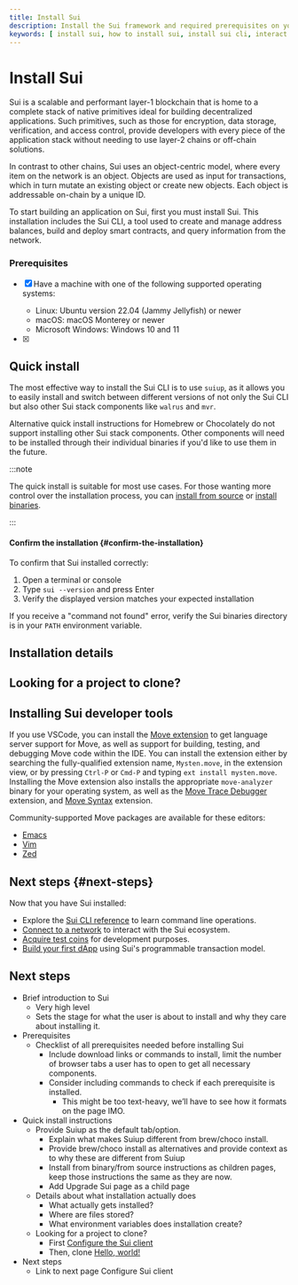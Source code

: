 ```yaml
---
title: Install Sui
description: Install the Sui framework and required prerequisites on your system, including the Sui command line interface to interact with the Sui network.
keywords: [ install sui, how to install sui, install sui cli, interact with sui networks, connect to sui networks, sui command line interface ]
---
```


# Install Sui

Sui is a scalable and performant layer-1 blockchain that is home to a complete stack of native primitives ideal for building decentralized applications. Such primitives, such as those for encryption, data storage, verification, and access control, provide developers with every piece of the application stack without needing to use layer-2 chains or off-chain solutions. 

In contrast to other chains, Sui uses an object-centric model, where every item on the network is an object. Objects are used as input for transactions, which in turn mutate an existing object or create new objects. Each object is addressable on-chain by a unique ID.

To start building an application on Sui, first you must install Sui. This installation includes the Sui CLI, a tool used to create and manage address balances, build and deploy smart contracts, and query information from the network. 

### Prerequisites 

- [x] Have a machine with one of the following supported operating systems:
    - Linux: Ubuntu version 22.04 (Jammy Jellyfish) or newer
    - macOS: macOS Monterey or newer
    - Microsoft Windows: Windows 10 and 11

- [x] 

## Quick install 

The most effective way to install the Sui CLI is to use `suiup`, as it allows you to easily install and switch between different versions of not only the Sui CLI but also other Sui stack components like `walrus` and `mvr`. 

Alternative quick install instructions for Homebrew or Chocolately do not support installing other Sui stack components. Other components will need to be installed through their individual binaries if you'd like to use them in the future. 

<ImportContent source="quick-install.mdx" mode="snippet" />

:::note

The quick install is suitable for most use cases. For those wanting more control over the installation process, you can [install from source](/guides/developer/getting-started/install-source) or [install binaries](/guides/developer/getting-started/install-binaries). 

:::

#### Confirm the installation {#confirm-the-installation}

To confirm that Sui installed correctly:

1. Open a terminal or console
2. Type `sui --version` and press Enter
3. Verify the displayed version matches your expected installation

If you receive a "command not found" error, verify the Sui binaries directory is in your `PATH` environment variable.

## Installation details 


## Looking for a project to clone? 


## Installing Sui developer tools

If you use VSCode, you can install the [Move extension](https://marketplace.visualstudio.com/items?itemName=mysten.move) to get language server support for Move, as well as support for building, testing, and debugging Move code within the IDE.
You can install the extension either by searching the fully-qualified extension name, `Mysten.move`, in the extension view, or by pressing `Ctrl-P` or `Cmd-P` and typing `ext install mysten.move`.
Installing the Move extension also installs the appropriate `move-analyzer` binary for your operating system, as well as the [Move Trace Debugger](https://marketplace.visualstudio.com/items?itemName=mysten.move-trace-debug) extension, and [Move Syntax](https://marketplace.visualstudio.com/items?itemName=damirka.move-syntax) extension.

Community-supported Move packages are available for these editors:

- [Emacs](https://github.com/amnn/move-mode)
- [Vim](https://github.com/yanganto/move.vim)
- [Zed](https://github.com/Tzal3x/move-zed-extension)

## Next steps {#next-steps}

Now that you have Sui installed:

- Explore the [Sui CLI reference](/references/cli.mdx) to learn command line operations.
- [Connect to a network](./connect.mdx) to interact with the Sui ecosystem.
- [Acquire test coins](./get-coins.mdx) for development purposes.
- [Build your first dApp](../first-app.mdx) using Sui's programmable transaction model.

## Next steps 

- Brief introduction to Sui
    - Very high level
    - Sets the stage for what the user is about to install and why they care about installing it.
- Prerequisites
    - Checklist of all prerequisites needed before installing Sui
        - Include download links or commands to install, limit the number of browser tabs a user has to open to get all necessary components.
        - Consider including commands to check if each prerequisite is installed.
            - This might be too text-heavy, we’ll have to see how it formats on the page IMO.
- Quick install instructions
    - Provide Suiup as the default tab/option.
        - Explain what makes Suiup different from brew/choco install.
        - Provide brew/choco install as alternatives and provide context as to why these are different from Suiup
        - Install from binary/from source instructions as children pages, keep those instructions the same as they are now.
        - Add Upgrade Sui page as a child page
    - Details about what installation actually does
        - What actually gets installed?
        - Where are files stored?
        - What environment variables does installation create?
    - Looking for a project to clone?
        - First [Configure the Sui client](link/to/page)
        - Then, clone [Hello, world!](link/to/page)
- Next steps
    - Link to next page Configure Sui client



